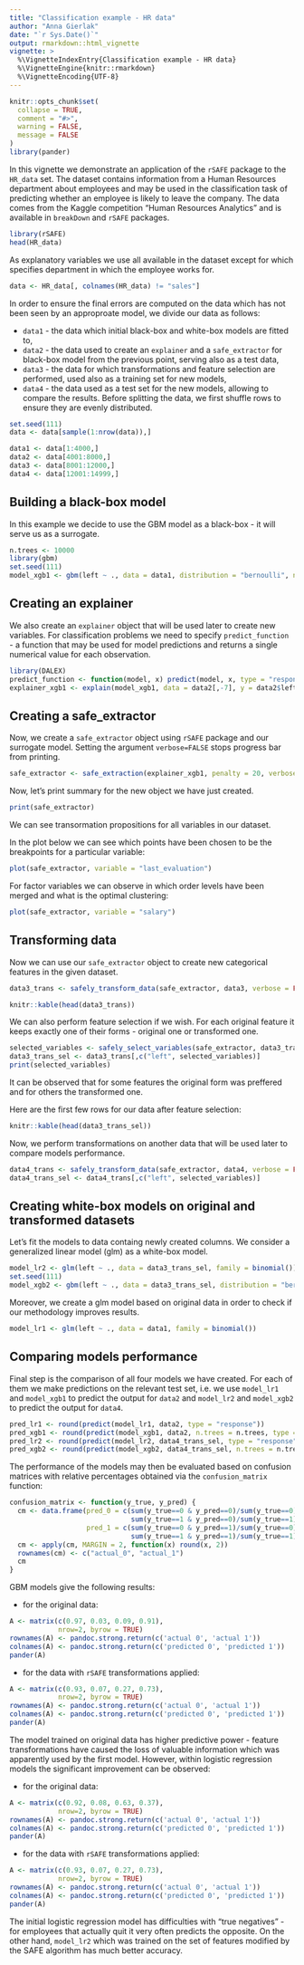 ```yaml
---
title: "Classification example - HR data"
author: "Anna Gierlak"
date: "`r Sys.Date()`"
output: rmarkdown::html_vignette
vignette: >
  %\VignetteIndexEntry{Classification example - HR data}
  %\VignetteEngine{knitr::rmarkdown}
  %\VignetteEncoding{UTF-8}
---
```


```r
knitr::opts_chunk$set(
  collapse = TRUE,
  comment = "#>",
  warning = FALSE,
  message = FALSE
)
library(pander)
```

In this vignette we demonstrate an application of the `rSAFE` package to the `HR_data` set. The dataset contains information from a Human Resources department about employees and may be used in the classification task of predicting whether an employee is likely to leave the company. The data comes from the Kaggle competition "Human Resources Analytics" and is available in `breakDown` and `rSAFE` packages.

```r
library(rSAFE)
head(HR_data)
```

As explanatory variables we use all available in the dataset except for \code{sales} which specifies department in which the employee works for.

```r
data <- HR_data[, colnames(HR_data) != "sales"]
```

In order to ensure the final errors are computed on the data which has not been seen by an approproate model, we divide our data as follows:

* `data1` - the data which initial black-box and white-box models are fitted to,
* `data2` - the data used to create an `explainer` and a `safe_extractor` for black-box model from the previous point, serving also as a test data,
* `data3` - the data for which transformations and feature selection are performed, used also as a training set for new models,
* `data4` - the data used as a test set for the new models, allowing to compare the results.
Before splitting the data, we first shuffle rows to ensure they are evenly distributed.

```r
set.seed(111)
data <- data[sample(1:nrow(data)),]

data1 <- data[1:4000,]
data2 <- data[4001:8000,]
data3 <- data[8001:12000,]
data4 <- data[12001:14999,]
```

## Building a black-box model

In this example we decide to use the GBM model as a black-box - it will serve us as a surrogate.

```r
n.trees <- 10000
library(gbm)
set.seed(111)
model_xgb1 <- gbm(left ~ ., data = data1, distribution = "bernoulli", n.trees = n.trees)
```

## Creating an explainer

We also create an `explainer` object that will be used later to create new variables. For classification problems we need to specify `predict_function` - a function that may be used for model predictions and returns a single numerical value for each observation.

```r
library(DALEX)
predict_function <- function(model, x) predict(model, x, type = "response", n.trees = n.trees)
explainer_xgb1 <- explain(model_xgb1, data = data2[,-7], y = data2$left, predict_function = predict_function, verbose = FALSE)
```

## Creating a safe_extractor

Now, we create a `safe_extractor` object using `rSAFE` package and our surrogate model. Setting the argument `verbose=FALSE` stops progress bar from printing.

```r
safe_extractor <- safe_extraction(explainer_xgb1, penalty = 20, verbose = FALSE)
```

Now, let's print summary for the new object we have just created.

```r
print(safe_extractor)
```

We can see transormation propositions for all variables in our dataset. 

In the plot below we can see which points have been chosen to be the breakpoints for a particular variable: 

```r
plot(safe_extractor, variable = "last_evaluation")
```

For factor variables we can observe in which order levels have been merged and what is the optimal clustering:

```r
plot(safe_extractor, variable = "salary")
```

## Transforming data

Now we can use our `safe_extractor` object to create new categorical features in the given dataset.

```r
data3_trans <- safely_transform_data(safe_extractor, data3, verbose = FALSE)
```

```r
knitr::kable(head(data3_trans))
```

We can also perform feature selection if we wish. For each original feature it keeps exactly one of their forms - original one or transformed one.

```r
selected_variables <- safely_select_variables(safe_extractor, data3_trans, which_y = "left", verbose = FALSE)
data3_trans_sel <- data3_trans[,c("left", selected_variables)]
print(selected_variables)
```

It can be observed that for some features the original form was preffered and for others the transformed one.

Here are the first few rows for our data after feature selection:

```r
knitr::kable(head(data3_trans_sel))
```

Now, we perform transformations on another data that will be used later to compare models performance.

```r
data4_trans <- safely_transform_data(safe_extractor, data4, verbose = FALSE)
data4_trans_sel <- data4_trans[,c("left", selected_variables)]
```

## Creating white-box models on original and transformed datasets

Let's fit the models to data containg newly created columns. We consider a generalized linear model (glm) as a white-box model.

```r
model_lr2 <- glm(left ~ ., data = data3_trans_sel, family = binomial())
set.seed(111)
model_xgb2 <- gbm(left ~ ., data = data3_trans_sel, distribution = "bernoulli", n.trees = n.trees)
```

Moreover, we create a glm model based on original data in order to check if our methodology improves results.

```r
model_lr1 <- glm(left ~ ., data = data1, family = binomial())
```

## Comparing models performance

Final step is the comparison of all four models we have created. For each of them we make predictions on the relevant test set, i.e. we use `model_lr1` and `model_xgb1` to predict the output for `data2` and `model_lr2` and `model_xgb2` to predict the output for `data4`.

```r
pred_lr1 <- round(predict(model_lr1, data2, type = "response"))
pred_xgb1 <- round(predict(model_xgb1, data2, n.trees = n.trees, type = "response"))
pred_lr2 <- round(predict(model_lr2, data4_trans_sel, type = "response"))
pred_xgb2 <- round(predict(model_xgb2, data4_trans_sel, n.trees = n.trees, type = "response"))
```

The performance of the models may then be evaluated based on confusion matrices with relative percentages obtained via the `confusion_matrix` function:

```r
confusion_matrix <- function(y_true, y_pred) {
  cm <- data.frame(pred_0 = c(sum(y_true==0 & y_pred==0)/sum(y_true==0),
                              sum(y_true==1 & y_pred==0)/sum(y_true==1)),
                   pred_1 = c(sum(y_true==0 & y_pred==1)/sum(y_true==0),
                              sum(y_true==1 & y_pred==1)/sum(y_true==1)))
  cm <- apply(cm, MARGIN = 2, function(x) round(x, 2))
  rownames(cm) <- c("actual_0", "actual_1")
  cm
}
```

GBM models give the following results:

* for the original data:

```r
A <- matrix(c(0.97, 0.03, 0.09, 0.91),
            nrow=2, byrow = TRUE)
rownames(A) <- pandoc.strong.return(c('actual 0', 'actual 1'))
colnames(A) <- pandoc.strong.return(c('predicted 0', 'predicted 1'))
pander(A)
```

* for the data with `rSAFE` transformations applied:

```r
A <- matrix(c(0.93, 0.07, 0.27, 0.73),
            nrow=2, byrow = TRUE)
rownames(A) <- pandoc.strong.return(c('actual 0', 'actual 1'))
colnames(A) <- pandoc.strong.return(c('predicted 0', 'predicted 1'))
pander(A)
```

The model trained on original data has higher predictive power - feature transformations have caused the loss of valuable information which was apparently used by the first model. However, within logistic regression models the significant improvement can be observed:

* for the original data:

```r
A <- matrix(c(0.92, 0.08, 0.63, 0.37),
            nrow=2, byrow = TRUE)
rownames(A) <- pandoc.strong.return(c('actual 0', 'actual 1'))
colnames(A) <- pandoc.strong.return(c('predicted 0', 'predicted 1'))
pander(A)
```

* for the data with `rSAFE` transformations applied:

```r
A <- matrix(c(0.93, 0.07, 0.27, 0.73),
            nrow=2, byrow = TRUE)
rownames(A) <- pandoc.strong.return(c('actual 0', 'actual 1'))
colnames(A) <- pandoc.strong.return(c('predicted 0', 'predicted 1'))
pander(A)
```

The initial logistic regression model has difficulties with "true negatives" - for employees that actually quit it very often predicts the opposite. On the other hand, `model_lr2` which was trained on the set of features modified by the SAFE algorithm has much better accuracy. 






